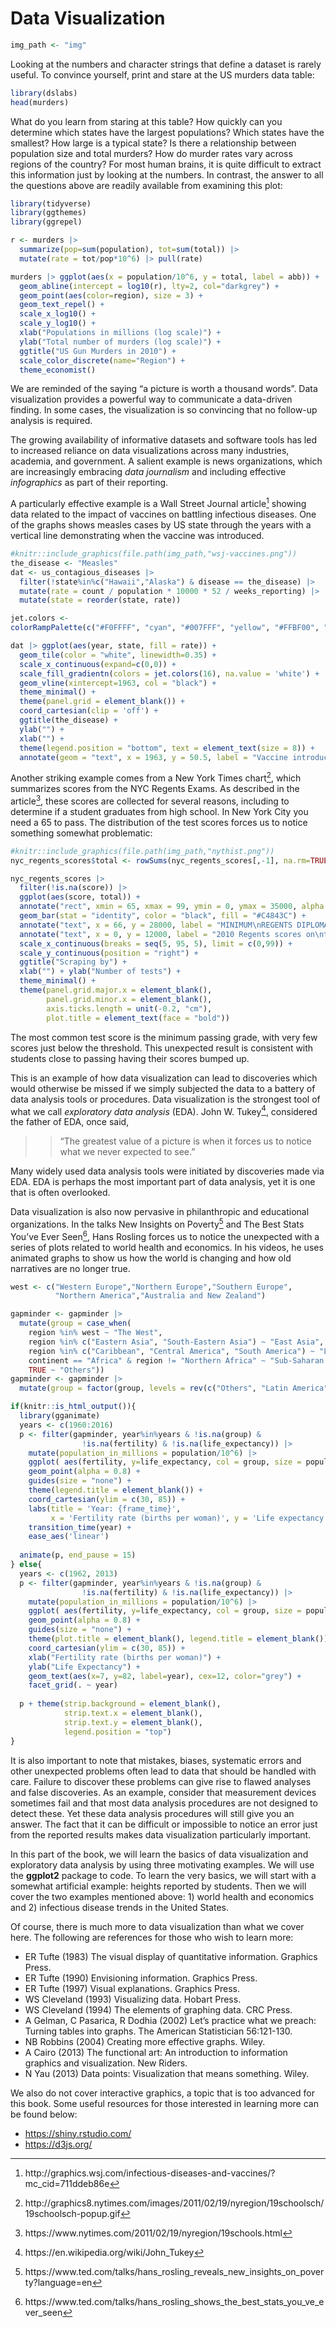 # Data Visualization {.unnumbered}

```r
img_path <- "img"
```

Looking at the numbers and character strings that define a dataset is rarely useful. To convince yourself, print and stare at the US murders data table:

```r
library(dslabs)
head(murders)
```

What do you learn from staring at this table? How quickly can you determine which states have the largest populations? Which states have the smallest? How large is a typical state? Is there a relationship between population size and total murders? How do murder rates vary across regions of the country? For most human brains, it is quite difficult to extract this information just by looking at the numbers. In contrast, the answer to all the questions above are readily available from examining this plot:

```r
library(tidyverse)
library(ggthemes)
library(ggrepel)

r <- murders |> 
  summarize(pop=sum(population), tot=sum(total)) |> 
  mutate(rate = tot/pop*10^6) |> pull(rate)

murders |> ggplot(aes(x = population/10^6, y = total, label = abb)) +  
  geom_abline(intercept = log10(r), lty=2, col="darkgrey") +
  geom_point(aes(color=region), size = 3) +
  geom_text_repel() + 
  scale_x_log10() +
  scale_y_log10() +
  xlab("Populations in millions (log scale)") + 
  ylab("Total number of murders (log scale)") +
  ggtitle("US Gun Murders in 2010") +
  scale_color_discrete(name="Region") +
  theme_economist()
```

We are reminded of the saying "a picture is worth a thousand words". Data visualization provides a powerful way to communicate a data-driven finding. In some cases, the visualization is so convincing that no follow-up analysis is required.

The growing availability of informative datasets and software tools has led to increased reliance on data visualizations across many industries, academia, and government. A salient example is news organizations, which are increasingly embracing *data journalism* and including effective *infographics* as part of their reporting.

A particularly effective example is a Wall Street Journal article[^intro-dataviz-1] showing data related to the impact of vaccines on battling infectious diseases. One of the graphs shows measles cases by US state through the years with a vertical line demonstrating when the vaccine was introduced.

[^intro-dataviz-1]: http://graphics.wsj.com/infectious-diseases-and-vaccines/?mc_cid=711ddeb86e

```r
#knitr::include_graphics(file.path(img_path,"wsj-vaccines.png"))
the_disease <- "Measles"
dat <- us_contagious_diseases |>
  filter(!state%in%c("Hawaii","Alaska") & disease == the_disease) |>
  mutate(rate = count / population * 10000 * 52 / weeks_reporting) |>
  mutate(state = reorder(state, rate))

jet.colors <-
colorRampPalette(c("#F0FFFF", "cyan", "#007FFF", "yellow", "#FFBF00", "orange", "red", "#7F0000"), bias = 2.25)

dat |> ggplot(aes(year, state, fill = rate)) +
  geom_tile(color = "white", linewidth=0.35) +
  scale_x_continuous(expand=c(0,0)) +
  scale_fill_gradientn(colors = jet.colors(16), na.value = 'white') +
  geom_vline(xintercept=1963, col = "black") +
  theme_minimal() + 
  theme(panel.grid = element_blank()) +
  coord_cartesian(clip = 'off') +
  ggtitle(the_disease) +
  ylab("") +
  xlab("") +  
  theme(legend.position = "bottom", text = element_text(size = 8)) + 
  annotate(geom = "text", x = 1963, y = 50.5, label = "Vaccine introduced", size = 3, hjust=0)
```

<!--(Source: [Wall Street Journal](http://graphics.wsj.com/infectious-diseases-and-vaccines/))-->

Another striking example comes from a New York Times chart[^intro-dataviz-2], which summarizes scores from the NYC Regents Exams. As described in the article[^intro-dataviz-3], these scores are collected for several reasons, including to determine if a student graduates from high school. In New York City you need a 65 to pass. The distribution of the test scores forces us to notice something somewhat problematic:

[^intro-dataviz-2]: http://graphics8.nytimes.com/images/2011/02/19/nyregion/19schoolsch/19schoolsch-popup.gif

[^intro-dataviz-3]: https://www.nytimes.com/2011/02/19/nyregion/19schools.html

```r
#knitr::include_graphics(file.path(img_path,"nythist.png"))
nyc_regents_scores$total <- rowSums(nyc_regents_scores[,-1], na.rm=TRUE)

nyc_regents_scores |> 
  filter(!is.na(score)) |>
  ggplot(aes(score, total)) + 
  annotate("rect", xmin = 65, xmax = 99, ymin = 0, ymax = 35000, alpha = .5) +
  geom_bar(stat = "identity", color = "black", fill = "#C4843C") + 
  annotate("text", x = 66, y = 28000, label = "MINIMUM\nREGENTS DIPLOMA\nSCORE IS 65", hjust = 0, size = 3) +
  annotate("text", x = 0, y = 12000, label = "2010 Regents scores on\nthe five most common tests", hjust = 0, size = 3) +
  scale_x_continuous(breaks = seq(5, 95, 5), limit = c(0,99)) + 
  scale_y_continuous(position = "right") +
  ggtitle("Scraping by") + 
  xlab("") + ylab("Number of tests") + 
  theme_minimal() + 
  theme(panel.grid.major.x = element_blank(), 
        panel.grid.minor.x = element_blank(),
        axis.ticks.length = unit(-0.2, "cm"),
        plot.title = element_text(face = "bold"))
```

<!--(Source: [New York Times](http://graphics8.nytimes.com/images/2011/02/19/nyregion/19schoolsch/19schoolsch-popup.gif) via Amanda Cox)-->

The most common test score is the minimum passing grade, with very few scores just below the threshold. This unexpected result is consistent with students close to passing having their scores bumped up.

This is an example of how data visualization can lead to discoveries which would otherwise be missed if we simply subjected the data to a battery of data analysis tools or procedures. Data visualization is the strongest tool of what we call *exploratory data analysis* (EDA). John W. Tukey[^intro-dataviz-4], considered the father of EDA, once said,

[^intro-dataviz-4]: https://en.wikipedia.org/wiki/John_Tukey

> > "The greatest value of a picture is when it forces us to notice what we never expected to see."

Many widely used data analysis tools were initiated by discoveries made via EDA. EDA is perhaps the most important part of data analysis, yet it is one that is often overlooked.

Data visualization is also now pervasive in philanthropic and educational organizations. In the talks New Insights on Poverty[^intro-dataviz-5] and The Best Stats You've Ever Seen[^intro-dataviz-6], Hans Rosling forces us to notice the unexpected with a series of plots related to world health and economics. In his videos, he uses animated graphs to show us how the world is changing and how old narratives are no longer true.

[^intro-dataviz-5]: https://www.ted.com/talks/hans_rosling_reveals_new_insights_on_poverty?language=en

[^intro-dataviz-6]: https://www.ted.com/talks/hans_rosling_shows_the_best_stats_you_ve_ever_seen

```r

west <- c("Western Europe","Northern Europe","Southern Europe",
          "Northern America","Australia and New Zealand")

gapminder <- gapminder |> 
  mutate(group = case_when(
    region %in% west ~ "The West",
    region %in% c("Eastern Asia", "South-Eastern Asia") ~ "East Asia",
    region %in% c("Caribbean", "Central America", "South America") ~ "Latin America",
    continent == "Africa" & region != "Northern Africa" ~ "Sub-Saharan Africa",
    TRUE ~ "Others"))
gapminder <- gapminder |> 
  mutate(group = factor(group, levels = rev(c("Others", "Latin America", "East Asia","Sub-Saharan Africa", "The West"))))

if(knitr::is_html_output()){
  library(gganimate)
  years <- c(1960:2016)
  p <- filter(gapminder, year%in%years & !is.na(group) & 
                !is.na(fertility) & !is.na(life_expectancy)) |>
    mutate(population_in_millions = population/10^6) |>
    ggplot( aes(fertility, y=life_expectancy, col = group, size = population_in_millions)) +
    geom_point(alpha = 0.8) +
    guides(size = "none") +
    theme(legend.title = element_blank()) + 
    coord_cartesian(ylim = c(30, 85)) + 
    labs(title = 'Year: {frame_time}', 
         x = 'Fertility rate (births per woman)', y = 'Life expectancy') +
    transition_time(year) +
    ease_aes('linear')
  
  animate(p, end_pause = 15)
} else{
  years <- c(1962, 2013)
  p <- filter(gapminder, year%in%years & !is.na(group) & 
                !is.na(fertility) & !is.na(life_expectancy)) |>
    mutate(population_in_millions = population/10^6) |>
    ggplot( aes(fertility, y=life_expectancy, col = group, size = population_in_millions)) +
    geom_point(alpha = 0.8) +
    guides(size = "none") +
    theme(plot.title = element_blank(), legend.title = element_blank()) + 
    coord_cartesian(ylim = c(30, 85)) + 
    xlab("Fertility rate (births per woman)") +
    ylab("Life Expectancy") + 
    geom_text(aes(x=7, y=82, label=year), cex=12, color="grey") +
    facet_grid(. ~ year)
  
  p + theme(strip.background = element_blank(),
            strip.text.x = element_blank(),
            strip.text.y = element_blank(),
            legend.position = "top")
}
```

It is also important to note that mistakes, biases, systematic errors and other unexpected problems often lead to data that should be handled with care. Failure to discover these problems can give rise to flawed analyses and false discoveries. As an example, consider that measurement devices sometimes fail and that most data analysis procedures are not designed to detect these. Yet these data analysis procedures will still give you an answer. The fact that it can be difficult or impossible to notice an error just from the reported results makes data visualization particularly important.

In this part of the book, we will learn the basics of data visualization and exploratory data analysis by using three motivating examples. We will use the **ggplot2** package to code. To learn the very basics, we will start with a somewhat artificial example: heights reported by students. Then we will cover the two examples mentioned above: 1) world health and economics and 2) infectious disease trends in the United States.

Of course, there is much more to data visualization than what we cover here. The following are references for those who wish to learn more:

-   ER Tufte (1983) The visual display of quantitative information. Graphics Press.
-   ER Tufte (1990) Envisioning information. Graphics Press.
-   ER Tufte (1997) Visual explanations. Graphics Press.
-   WS Cleveland (1993) Visualizing data. Hobart Press.
-   WS Cleveland (1994) The elements of graphing data. CRC Press.
-   A Gelman, C Pasarica, R Dodhia (2002) Let's practice what we preach: Turning tables into graphs. The American Statistician 56:121-130.
-   NB Robbins (2004) Creating more effective graphs. Wiley.
-   A Cairo (2013) The functional art: An introduction to information graphics and visualization. New Riders.
-   N Yau (2013) Data points: Visualization that means something. Wiley.

We also do not cover interactive graphics, a topic that is too advanced for this book. Some useful resources for those interested in learning more can be found below:

-   <https://shiny.rstudio.com/>
-   <https://d3js.org/>
